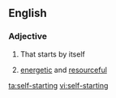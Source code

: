 ==English==

===Adjective===
{{en-adj|head=[[self]]-[[starting]]}}

# {{context|of a machine}} That starts by itself
# {{context|of a person}} [[energetic]] and [[resourceful]]

[[ta:self-starting]]
[[vi:self-starting]]